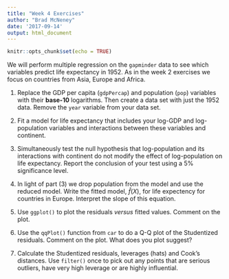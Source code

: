 ```yaml
---
title: "Week 4 Exercises"
author: "Brad McNeney"
date: '2017-09-14'
output: html_document
---
```


```r
knitr::opts_chunk$set(echo = TRUE)
```

We will perform multiple regression on the `gapminder`
data to see which variables predict life expectancy
in 1952. As in the week 2 exercises
we focus on countries from Asia, Europe and Africa.

1. Replace the GDP per capita (`gdpPercap`) and 
population (`pop`) variables
with their **base-10** logarithms. Then create
a data set with just the 1952 data.
Remove the `year` variable
from your data set.

2.
Fit a model for life expectancy
that includes your log-GDP and log-population
variables and interactions between these variables
and continent. 


3. Simultaneously
test the null hypothesis that log-population 
and its interactions with continent
do not modify the effect of log-population
on life expectancy. Report the conclusion of
your test using a 5% significance level.


4. In light of part (3) we drop population from the model
and use the reduced model.
Write the fitted model, $\hat{f}(X)$, for 
life expectency for countries in Europe.
Interpret the slope of this equation.


5. Use `ggplot()` to plot the residuals
_versus_ fitted values. Comment on the plot.

6. Use the `qqPlot()` function from `car` to do a Q-Q plot 
of the Studentized residuals. Comment on the plot. What
does you plot suggest?

7. Calculate the Studentized residuals,
leverages (hats) and Cook's distances. Use
`filter()` once to pick out any points that are serious outliers,
have very high leverage or are highly influential.
